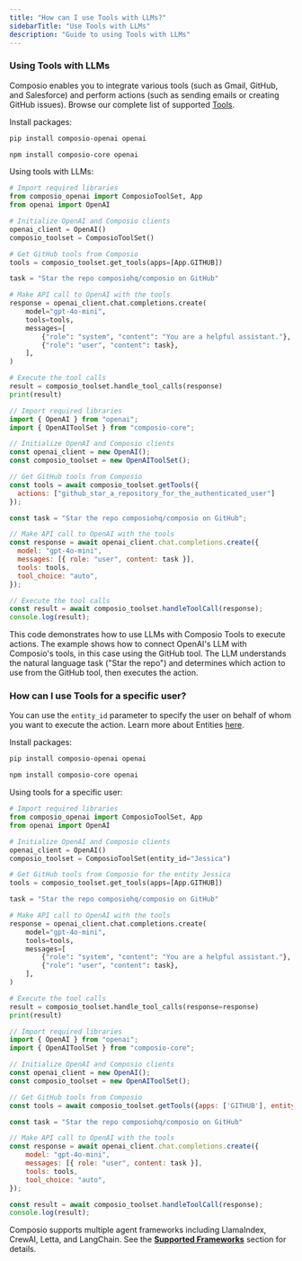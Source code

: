 ```yaml
---
title: "How can I use Tools with LLMs?"
sidebarTitle: "Use Tools with LLMs"
description: "Guide to using Tools with LLMs"
---
```


### Using Tools with LLMs

Composio enables you to integrate various tools (such as Gmail, GitHub, and Salesforce) and perform actions (such as sending emails or creating GitHub issues). Browse our complete list of supported [Tools](https://app.composio.dev/apps).

Install packages:
<CodeGroup>
```bash Python
pip install composio-openai openai
```
```bash JavaScript
npm install composio-core openai
```
</CodeGroup>

Using tools with LLMs:
<CodeGroup>
```python Python
# Import required libraries
from composio_openai import ComposioToolSet, App
from openai import OpenAI

# Initialize OpenAI and Composio clients
openai_client = OpenAI()
composio_toolset = ComposioToolSet()

# Get GitHub tools from Composio
tools = composio_toolset.get_tools(apps=[App.GITHUB])

task = "Star the repo composiohq/composio on GitHub"

# Make API call to OpenAI with the tools
response = openai_client.chat.completions.create(
    model="gpt-4o-mini",
    tools=tools,
    messages=[
        {"role": "system", "content": "You are a helpful assistant."},
        {"role": "user", "content": task},
    ],
)

# Execute the tool calls
result = composio_toolset.handle_tool_calls(response)
print(result)
```

```javascript JavaScript
// Import required libraries
import { OpenAI } from "openai";
import { OpenAIToolSet } from "composio-core";

// Initialize OpenAI and Composio clients
const openai_client = new OpenAI();
const composio_toolset = new OpenAIToolSet();

// Get GitHub tools from Composio
const tools = await composio_toolset.getTools({
  actions: ["github_star_a_repository_for_the_authenticated_user"]
});

const task = "Star the repo composiohq/composio on GitHub";

// Make API call to OpenAI with the tools
const response = await openai_client.chat.completions.create({
  model: "gpt-4o-mini",
  messages: [{ role: "user", content: task }],
  tools: tools,
  tool_choice: "auto",
});

// Execute the tool calls
const result = await composio_toolset.handleToolCall(response);
console.log(result);
  ```
</CodeGroup>

This code demonstrates how to use LLMs with Composio Tools to execute actions. The example shows how to connect OpenAI's LLM with Composio's tools, in this case using the GitHub tool. The LLM understands the natural language task ("Star the repo") and determines which action to use from the GitHub tool, then executes the action.

### How can I use Tools for a specific user?
You can use the `entity_id` parameter to specify the user on behalf of whom you want to execute the action. Learn more about Entities [here](/patterns/Auth/connected_account#entities).

Install packages:
<CodeGroup>
```bash Python
pip install composio-openai openai
```
```bash JavaScript
npm install composio-core openai
```
</CodeGroup>

Using tools for a specific user:
<CodeGroup>
```python Python {7}
# Import required libraries
from composio_openai import ComposioToolSet, App
from openai import OpenAI

# Initialize OpenAI and Composio clients
openai_client = OpenAI()
composio_toolset = ComposioToolSet(entity_id="Jessica")

# Get GitHub tools from Composio for the entity Jessica
tools = composio_toolset.get_tools(apps=[App.GITHUB])

task = "Star the repo composiohq/composio on GitHub"

# Make API call to OpenAI with the tools
response = openai_client.chat.completions.create(
    model="gpt-4o-mini",
    tools=tools,
    messages=[
        {"role": "system", "content": "You are a helpful assistant."},
        {"role": "user", "content": task},
    ],
)

# Execute the tool calls
result = composio_toolset.handle_tool_calls(response=response)
print(result)
```
```javascript JavaScript {10}
// Import required libraries
import { OpenAI } from "openai";
import { OpenAIToolSet } from "composio-core";

// Initialize OpenAI and Composio clients
const openai_client = new OpenAI();
const composio_toolset = new OpenAIToolSet();

// Get GitHub tools from Composio
const tools = await composio_toolset.getTools({apps: ['GITHUB'], entityId: "Jessica"})

const task = "Star the repo composiohq/composio on GitHub"

// Make API call to OpenAI with the tools
const response = await openai_client.chat.completions.create({
    model: "gpt-4o-mini",
    messages: [{ role: "user", content: task }],
    tools: tools,
    tool_choice: "auto",
});

const result = await composio_toolset.handleToolCall(response);
console.log(result);
```
</CodeGroup>

Composio supports multiple agent frameworks including LlamaIndex, CrewAI, Letta, and LangChain. See the [**Supported Frameworks**](../../../framework) section for details.
